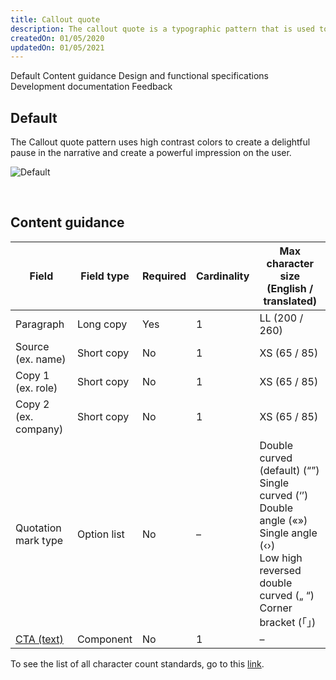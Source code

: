 ```yaml
---
title: Callout quote
description: The callout quote is a typographic pattern that is used to highlight an impactful client statement or user testimonial.
createdOn: 01/05/2020
updatedOn: 01/05/2021
---
```



<ComponentDescription name="Callout quote" type="layout" />

<AnchorLinks>

<AnchorLink>Default</AnchorLink>
<AnchorLink>Content guidance</AnchorLink>
<AnchorLink>Design and functional specifications</AnchorLink>
<AnchorLink>Development documentation</AnchorLink>
<AnchorLink>Feedback</AnchorLink>

</AnchorLinks>

## Default

The Callout quote pattern uses high contrast colors to create a delightful pause in the narrative and create a powerful impression on the user.

![Default](../../images/pattern/callout-quote/callout-quote.jpg)

<br />

## Content guidance

| Field                                                                                      | Field type  | Required | Cardinality | Max character size (English / translated)                                                                                                                              |
| ------------------------------------------------------------------------------------------ | ----------- | -------- | ----------- | ---------------------------------------------------------------------------------------------------------------------------------------------------------------------- |
| Paragraph                                                                                  | Long copy   | Yes      | 1           | LL (200 / 260)                                                                                                                                                         |
| Source (ex. name)                                                                          | Short copy  | No       | 1           | XS (65 / 85)                                                                                                                                                           |
| Copy 1 (ex. role)                                                                          | Short copy  | No       | 1           | XS (65 / 85)                                                                                                                                                           |
| Copy 2 (ex. company)                                                                       | Short copy  | No       | 1           | XS (65 / 85)                                                                                                                                                           |
| Quotation mark type                                                                        | Option list | No       | –           | Double curved (default) (“”) <br/>Single curved (‘’) <br/>Double angle («») <br/>Single angle (‹›)<br/>Low high reversed double curved („ “)<br/>Corner bracket (「」) |
| [CTA (text)](https://www.ibm.com/standards/web/carbon-for-ibm-dotcom/components/cta/#text) | Component   | No       | 1           | –                                                                                                                                                                      |

To see the list of all character count standards, go to this <a href="https://github.com/carbon-design-system/carbon-for-ibm-dotcom-website/wiki/Character-count-standards" target="_blank" rel="noreferrer">link</a>.

<ComponentFooter name="Callout quote" type="layout" />
